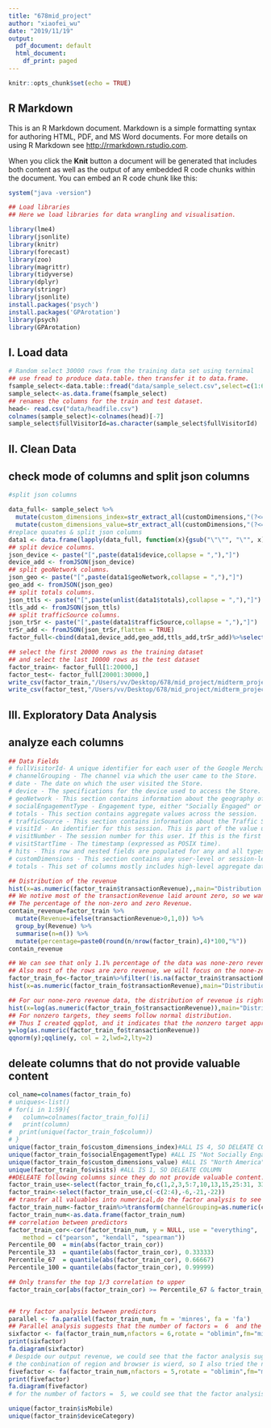 ```yaml
---
title: "678mid_project"
author: "xiaofei_wu"
date: "2019/11/19"
output:
  pdf_document: default
  html_document:
    df_print: paged
---
```

```r
knitr::opts_chunk$set(echo = TRUE)
```

## R Markdown
  
This is an R Markdown document. Markdown is a simple formatting syntax for authoring HTML, PDF, and MS Word documents. For more details on using R Markdown see <http://rmarkdown.rstudio.com>.

When you click the **Knit** button a document will be generated that includes both content as well as the output of any embedded R code chunks within the document. You can embed an R code chunk like this:

```r
system("java -version")

## Load libraries
## Here we load libraries for data wrangling and visualisation.

library(lme4)
library(jsonlite)
library(knitr)
library(forecast)
library(zoo)
library(magrittr)
library(tidyverse)
library(dplyr)
library(stringr)
library(jsonlite)
install.packages('psych')
install.packages('GPArotation')
library(psych)
library(GPArotation)
```

## I. Load data
```r
# Random select 30000 rows from the training data set using ternimal
## use fread to produce data.table，then transfer it to data.frame.
fsample_select<-data.table::fread("data/sample_select.csv",select=c(1:6,8:13),stringsAsFactors=FALSE)
sample_select<-as.data.frame(fsample_select)
## renames the columns for the train and test dataset.
head<- read.csv("data/headfile.csv")
colnames(sample_select)<-colnames(head)[-7]
sample_select$fullVisitorId=as.character(sample_select$fullVisitorId)  #id as character
```



## II. Clean Data
## check mode of columns and split json columns 
```r
#split json columns 

data_full<- sample_select %>% 
  mutate(custom_dimensions_index=str_extract_all(customDimensions,"(?<=: \')(.*?)(?=\')")[[1]][1]) %>% 
  mutate(custom_dimensions_value=str_extract_all(customDimensions,"(?<=: \')(.*?)(?=\')")[[1]][2]) 
#replace quoates & split json columns
data1 <- data.frame(lapply(data_full, function(x){gsub("\"\"", "\"", x)}))
## split device columns. 
json_device <- paste("[",paste(data1$device,collapse = ","),"]")
device_add <- fromJSON(json_device)
## split geoNetwork columns. 
json_geo <- paste("[",paste(data1$geoNetwork,collapse = ","),"]")
geo_add <- fromJSON(json_geo)
## split totals columns. 
json_ttls <- paste("[",paste(unlist(data1$totals),collapse = ","),"]")
ttls_add <- fromJSON(json_ttls)
## split trafficSource columns. 
json_trSr <- paste("[",paste(data1$trafficSource,collapse = ","),"]")
trSr_add <- fromJSON(json_trSr,flatten = TRUE)
factor_full<-cbind(data1,device_add,geo_add,ttls_add,trSr_add)%>%select(-c(customDimensions,device,geoNetwork,totals,trafficSource))

## select the first 20000 rows as the training dataset 
## and select the last 10000 rows as the test dataset 
factor_train<- factor_full[1:20000,]
factor_test<- factor_full[20001:30000,]
write_csv(factor_train,"/Users/vv/Desktop/678/mid_project/midterm_project_678/data/datatrain_factors")
write_csv(factor_test,"/Users/vv/Desktop/678/mid_project/midterm_project_678/data/datatest_factors")
```

## III. Exploratory Data Analysis
## analyze each columns 
```r
## Data Fields
# fullVisitorId- A unique identifier for each user of the Google Merchandise Store.
# channelGrouping - The channel via which the user came to the Store.
# date - The date on which the user visited the Store.
# device - The specifications for the device used to access the Store.
# geoNetwork - This section contains information about the geography of the user.
# socialEngagementType - Engagement type, either "Socially Engaged" or "Not Socially Engaged".
# totals - This section contains aggregate values across the session.
# trafficSource - This section contains information about the Traffic Source from which the session originated.
# visitId - An identifier for this session. This is part of the value usually stored as the _utmb cookie. This is only unique to the user. For a completely unique ID, you should use a combination of fullVisitorId and visitId.
# visitNumber - The session number for this user. If this is the first session, then this is set to 1.
# visitStartTime - The timestamp (expressed as POSIX time).
# hits - This row and nested fields are populated for any and all types of hits. Provides a record of all page visits.
# customDimensions - This section contains any user-level or session-level custom dimensions that are set for a session. This is a repeated field and has an entry for each dimension that is set.
# totals - This set of columns mostly includes high-level aggregate data.
```

```r
## Distribution of the revenue
hist(x=as.numeric(factor_train$transactionRevenue),,main="Distribution of the revenue", xlab = "revenue")
## We notive most of the transactionRevenue laid arount zero, so we want to check if they are actually zero. 
## The percentage of the non-zero and zero Revenue.
contain_revenue=factor_train %>% 
  mutate(Revenue=ifelse(transactionRevenue>0,1,0)) %>% 
  group_by(Revenue) %>% 
  summarise(n=n()) %>% 
  mutate(percentage=paste0(round(n/nrow(factor_train),4)*100,"%"))
contain_revenue

## We can see that only 1.1% percentage of the data was none-zero revenue
## Also most of the rows are zero revenue, we will focus on the none-zero revenue history to do the predict. 
factor_train_fo<-factor_train%>%filter(!is.na(factor_train$transactionRevenue))
hist(x=as.numeric(factor_train_fo$transactionRevenue),main="Distribution of the revenue for none-zero", xlab = "revenue for none-zero")

## For our none-zero revenue data, the distribution of revenue is right skewed, so we see the log(revenue distribution). 
hist(x=log(as.numeric(factor_train_fo$transactionRevenue)),main="Distribution of the log revenue for none-zero", xlab = "log revenue for none-zero")
## For nonzero targets, they seems follow normal distribution.
## Thus I created qqplot, and it indicates that the nonzero target approximately follows normal distribution.
y=log(as.numeric(factor_train_fo$transactionRevenue))
qqnorm(y);qqline(y, col = 2,lwd=2,lty=2)
```
## deleate columns that do not provide valuable content
```r
col_name=colnames(factor_train_fo)
# uniques<-list()
# for(i in 1:59){
#   column=colnames(factor_train_fo)[i]
#   print(column)
#  print(unique(factor_train_fo$column))
# }
unique(factor_train_fo$custom_dimensions_index)#ALL IS 4, SO DELEATE COLUMN
unique(factor_train_fo$socialEngagementType) #ALL IS "Not Socially Engaged", SO DELEATE COLUMN
unique(factor_train_fo$custom_dimensions_value) #ALL IS "North America", SO DELEATE COLUMN
unique(factor_train_fo$visits) #ALL IS 1, SO DELEATE COLUMN
##DELEATE following columns since they do not provide valuable content. "browserVersion", "browserSize", "operatingSystemVersion", "mobileDeviceBranding", "mobileDeviceModel", "mobileInputSelector", "mobileDeviceInfo", "mobileDeviceMarketingName", "flashVersion", "language", "screenColors", "screenResolution", "cityId", "latitude", "longitude", "networkLocation", "bounces"
factor_train_use<-select(factor_train_fo,c(1,2,3,5:7,10,13,15,25:31, 33,38:41,43:46))
factor_train<-select(factor_train_use,c(-c(2:4),-6,-21,-22))
## transfer all valuables into numerical,do the factor analysis to see the major group of predictors. 
factor_train_num<-factor_train%>%transform(channelGrouping=as.numeric(channelGrouping),visitNumber=as.numeric(visitNumber), browser =as.numeric(as.factor(browser)),operatingSystem =as.numeric(as.factor(operatingSystem)),isMobile =as.numeric(isMobile),deviceCategory =as.numeric(as.factor(deviceCategory)),continent =as.numeric(as.factor(continent)),subContinent =as.numeric(as.factor(subContinent)),country =as.numeric(as.factor(country)),region =as.numeric(as.factor(region)),metro =as.numeric(as.factor(metro)),city =as.numeric(as.factor(city)),networkDomain =as.numeric(as.factor(networkDomain)),hits =as.numeric(as.factor(hits)),pageviews =as.numeric(as.factor(pageviews)),timeOnSite =as.numeric(as.factor(timeOnSite)),transactions =as.numeric(as.factor(transactions)),transactionRevenue =as.numeric(as.factor(transactionRevenue)),totalTransactionRevenue =as.numeric(as.factor(totalTransactionRevenue)))
factor_train_num<-as.data.frame(factor_train_num)
## correlation between predictors
factor_train_cor<-cor(factor_train_num, y = NULL, use = "everything",
    method = c("pearson", "kendall", "spearman"))
Percentile_00  = min(abs(factor_train_cor))
Percentile_33  = quantile(abs(factor_train_cor), 0.33333)
Percentile_67  = quantile(abs(factor_train_cor), 0.66667)
Percentile_100 = quantile(abs(factor_train_cor), 0.99999)

## Only transfer the top 1/3 correlation to upper
factor_train_cor[abs(factor_train_cor) >= Percentile_67 & factor_train_cor <= Percentile_100] = "Upper"


## try factor analysis between predictors
parallel <- fa.parallel(factor_train_num, fm = 'minres', fa = 'fa')
## Parallel analysis suggests that the number of factors =  6  and the number of components =  NA 
sixfactor <- fa(factor_train_num,nfactors = 6,rotate = "oblimin",fm="minres")
print(sixfactor)
fa.diagram(sixfactor)
# Despide our output revenue, we could see that the factor analysis suggests to put all of our predictors into 5 groups, I conclude as "device", "hits", "city", "continent", "region+browser"
# the conbination of region and browser is wierd, so I also tried the number of factors =  5
fivefactor <- fa(factor_train_num,nfactors = 5,rotate = "oblimin",fm="minres")
print(fivefactor)
fa.diagram(fivefactor)
# for the number of factors =  5, we could see that the factor analysis suggests to put all of our predictors into"device+browser", "hits", "city", "continent", which make more sense here. 

unique(factor_train$isMobile)
unique(factor_train$deviceCategory)

```
